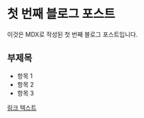 # 첫 번째 블로그 포스트

이것은 MDX로 작성된 첫 번째 블로그 포스트입니다.

## 부제목

- 항목 1
- 항목 2
- 항목 3

[링크 텍스트](https://example.com)
